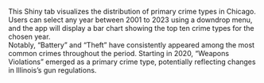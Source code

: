 This Shiny tab visualizes the distribution of primary crime types in Chicago. Users can select any year between 2001 to 2023 using a downdrop menu, and the app will display a bar chart showing the top ten crime types for the chosen year.   
Notably, “Battery” and “Theft” have consistently appeared among the most common crimes throughout the period. Starting in 2020, “Weapons Violations” emerged as a primary crime type, potentially reflecting changes in Illinois’s gun regulations.